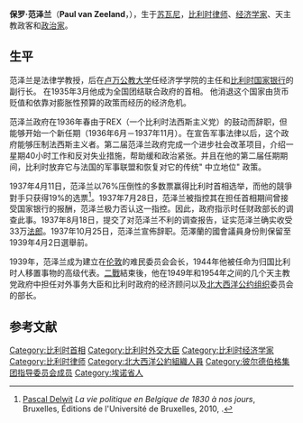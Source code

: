 '''保罗·范泽兰'''（'''Paul van Zeeland'''，{{bd|1893年|11月11日|1973年|9月22日|catIdx=Van Zeeland, Paul}}），生于[[苏瓦尼|苏瓦尼]]，[[比利时|比利时]][[律师|律师]]、[[经济学家|经济学家]]、天主教政客和[[政治家|政治家]]。

==生平==
范泽兰是法律学教授，后在[[卢万公教大学|卢万公教大学]]任经济学学院的主任和[[比利时国家银行|比利时国家银行]]的副行长。 在1935年3月他成为全国团结联合政府的首相。 他消退这个国家由货币贬值和依靠对膨胀性预算的政策而经历的经济危机。

范泽兰政府在1936年春由于REX（一个比利时法西斯主义党）的鼓动而辞职，但能够开始一个新任期（1936年6月－1937年11月）。在宣告军事法律以后，这个政府能够压制法西斯主义者。第二届范泽兰政府完成一个进步社会改革项目，介绍一星期40小时工作和反对失业措施，帮助缓和政治紧张。并且在他的第二届任期期间，比利时放弃它与法国的军事联盟和恢复对它的传统" 中立地位" 政策。

1937年4月11日，范泽兰以76%压倒性的多数票赢得比利时首相选举，而他的競爭對手{{fr-link|德盖尔|Léon Degrelle}}只获得19%的选票<ref>[[Pascal_Delwit|Pascal Delwit]] ''La vie politique en Belgique de 1830 à nos jours'', Bruxelles, Éditions de l'Université de Bruxelles, 2010, {{p.|109}}.</ref>。1937年7月28日，范泽兰被指控其在担任首相期间曾接受国家银行的报酬，范泽兰极力否认这一指控。因此，政府指示时任财政部长的{{fr-link|亨利·代·曼|Henri de Man}}调查此事。1937年8月18日，{{fr-link|亨利·代·曼|Henri de Man}}提交了对范泽兰不利的调查报告，证实范泽兰确实收受33万[[法郎|法郎]]。1937年10月25日，范泽兰宣佈辞职。范澤蘭的國會議員身份則保留至1939年4月2日選舉前。

1939年，范泽兰成为建立在[[伦敦|伦敦]]的难民委员会会长，1944年他被任命为归国比利时人移置事物的高级代表。[[二戰|二戰]]結束後，他在1949年和1954年之间的几个天主教党政府中担任对外事务大臣和比利时政府的经济顾问以及[[北大西洋公约组织|北大西洋公约组织]]委员会的部长。

{{start box}}
{{succession box|[[布罗克维尔伯爵|布罗克维尔伯爵]]|[[保罗-埃米尔·让松|保罗-埃米尔·让松]]|[[比利时首相|比利时首相]]|1935年－1937年}}
{{end box}}

==参考文献==
{{reflist}}

{{Authority control}}
{{DEFAULTSORT:Van Zeeland, Paul}}
[[Category:比利时首相|Category:比利时首相]]
[[Category:比利时外交大臣|Category:比利时外交大臣]]
[[Category:比利时经济学家|Category:比利时经济学家]]
[[Category:比利时律师|Category:比利时律师]]
[[Category:北大西洋公約組織人員|Category:北大西洋公約組織人員]]
[[Category:彼尔德伯格集团指导委员会成员|Category:彼尔德伯格集团指导委员会成员]]
[[Category:埃诺省人|Category:埃诺省人]]